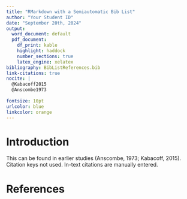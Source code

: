 ```yaml
---
title: "RMarkdown with a Semiautomatic Bib List"
author: "Your Student ID"
date: "September 20th, 2024"
output:
  word_document: default
  pdf_document:
    df_print: kable
    highlight: haddock
    number_sections: true
    latex_engine: xelatex
bibliography: BibListReferences.bib
link-citations: true
nocite: |
  @Kabacoff2015
  @Anscombe1973
  
fontsize: 10pt
urlcolor: blue
linkcolor: orange
---
```


# Introduction
This can be found in earlier studies (Anscombe, 1973; Kabacoff, 2015). Citation keys not used. In-text citations are manually entered.


# References